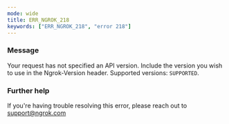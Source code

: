 ```yaml
---
mode: wide
title: ERR_NGROK_218
keywords: ["ERR_NGROK_218", "error 218"]
---
```



### Message

Your request has not specified an API version. Include the version you wish to use in the Ngrok-Version header. Supported versions: `SUPPORTED`.

<ErrorDetails />

### Further help

If you're having trouble resolving this error, please reach out to [support@ngrok.com](mailto:support@ngrok.com?subject=Help%20with%20ERR_NGROK_218)
